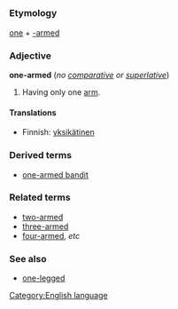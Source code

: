 =={{en}}==
[[Category:English language]]

===Etymology===
[[one]] + [[-armed]]

===Adjective===
'''one-armed''' (''no [[comparative]] or [[superlative]]'')

#Having only one [[arm]].

====Translations====
*Finnish: [[yksikätinen]]

===Derived terms===
*[[one-armed bandit]]

===Related terms===
*[[two-armed]]
*[[three-armed]]
*[[four-armed]], ''etc''

===See also===
*[[one-legged]]